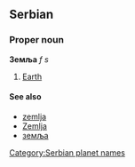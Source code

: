 ==Serbian==
===Proper noun===
'''Земља''' ''f s''
#[[Earth]]
====See also====
*[[zemlja]]
*[[Zemlja]]
*[[земља]]
[[Category:Serbian planet names]]